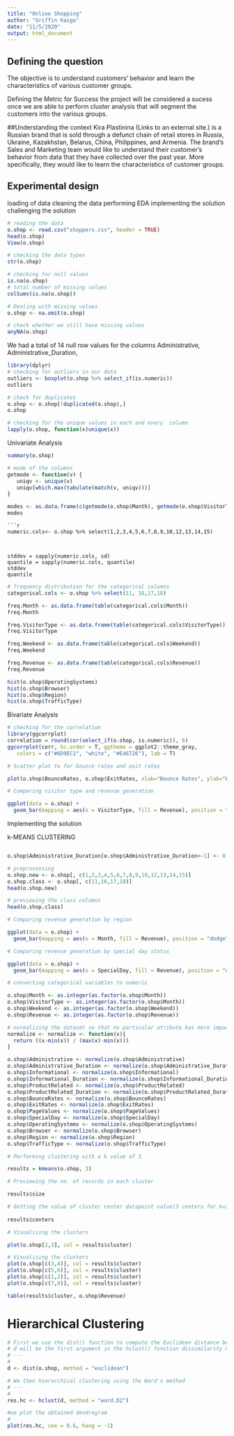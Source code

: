 ---
title: "Online Shopping"
author: "Griffin Kaiga"
date: "11/5/2020"
output: html_document
---

## Defining the question
The objective is to understand customers' behavior and learn the characteristics of various customer groups.

Defining the Metric for Success
the project will be considered a sucess once we are able to perform cluster analysis that will segment the customers into the various groups.

##Understanding the context
Kira Plastinina (Links to an external site.) is a Russian brand that is sold through a defunct chain of retail stores in Russia, Ukraine, Kazakhstan, Belarus, China, Philippines, and Armenia. The brand’s Sales and Marketing team would like to understand their customer’s behavior from data that they have collected over the past year. More specifically, they would like to learn the characteristics of customer groups.

## Experimental design
loading of data
cleaning the data
performing EDA
implementing the solution 
challenging the solution


```{r}
# reading the data
o.shop <- read.csv("shoppers.csv", header = TRUE)
head(o.shop)
View(o.shop)
```

```{r}
# checking the data types
str(o.shop)
```

```{r}
# checking for null values
is.na(o.shop)
# total number of missing values
colSums(is.na(o.shop))

# Dealing with missing values
o.shop <- na.omit(o.shop)

# check whether we still have missing values
anyNA(o.shop)
```
We had a total of 14 null row values for the columns Administrative, Administrative_Duration,




```{r}
library(dplyr)
# checking for outliers in our data
outliers <- boxplot(o.shop %>% select_if(is.numeric))
outliers

```


```{r}
# check for duplicates 
o.shop <- o.shop[!duplicated(o.shop),]
o.shop
```


```{r}
# checking for the unique values in each and every  column
lapply(o.shop, function(x)unique(x))
```


Univariate Analysis
```{r}
summary(o.shop)
```

```{r}
# mode of the columns
getmode <- function(v) {
   uniqv <- unique(v)
   uniqv[which.max(tabulate(match(v, uniqv)))]
}

modes <- as.data.frame(c(getmode(o.shop$Month), getmode(o.shop$VisitorType), getmode(o.shop$Weekend), getmode(o.shop$Revenue)))
modes

```


```
```{r}
numeric.cols<- o.shop %>% select(1,2,3,4,5,6,7,8,9,10,12,13,14,15)



stddev = sapply(numeric.cols, sd)
quantile = sapply(numeric.cols, quantile)
stddev
quantile

```

```{r}
# frequency distribution for the categorical columns
categorical.cols <- o.shop %>% select(11, 16,17,18)

freq.Month <- as.data.frame(table(categorical.cols$Month))
freq.Month

freq.VisitorType <- as.data.frame(table(categorical.cols$VisitorType))
freq.VisitorType

freq.Weekend <- as.data.frame(table(categorical.cols$Weekend))
freq.Weekend

freq.Revenue <- as.data.frame(table(categorical.cols$Revenue))
freq.Revenue

```


```{r}
hist(o.shop$OperatingSystems)
hist(o.shop$Browser)
hist(o.shop$Region)
hist(o.shop$TrafficType)
```


Bivariate Analysis
```{r}
# checking for the correlation
library(ggcorrplot)
correlation = round(cor(select_if(o.shop, is.numeric)), 6)
ggcorrplot(corr, hc.order = T, ggtheme = ggplot2::theme_gray,
   colors = c("#6D9EC1", "white", "#E46726"), lab = T)
```

```{r}
# Scatter plot to for bounce rates and exit rates

plot(o.shop$BounceRates, o.shop$ExitRates, xlab="Bounce Rates", ylab="Exit Rates")
```


```{r}
# Comparing visitor type and revenue generation 

ggplot(data = o.shop) + 
  geom_bar(mapping = aes(x = VisitorType, fill = Revenue), position = "dodge")
```  
  



Implementing the solution

k-MEANS CLUSTERING

```{r}

```




```{r}
o.shop$Administrative_Duration[o.shop$Administrative_Duration<-1] <- 0

```
```{r}
# preprocessing
o.shop.new <- o.shop[, c(1,2,3,4,5,6,7,8,9,10,12,13,14,15)]
o.shop.class <- o.shop[, c(11,16,17,18)]
head(o.shop.new)

# previewing the class columns
head(o.shop.class)

```

```{r}
# Comparing revenue generation by region

ggplot(data = o.shop) + 
  geom_bar(mapping = aes(x = Month, fill = Revenue), position = "dodge")
```

```{r}

# Comparing revenue generation by special day status

ggplot(data = o.shop) + 
  geom_bar(mapping = aes(x = SpecialDay, fill = Revenue), position = "dodge")
```

```{r}
# converting categorical variables to numeric

o.shop$Month <- as.integer(as.factor(o.shop$Month))
o.shop$VisitorType <- as.integer(as.factor(o.shop$Month))
o.shop$Weekend <- as.integer(as.factor(o.shop$Weekend))
o.shop$Revenue <- as.integer(as.factor(o.shop$Revenue))
```

```{r}
# normalizing the dataset so that no particular atribute has more impact on the algorithm than others
normalize <- normalize <- function(x){
  return ((x-min(x)) / (max(x)-min(x)))
}

o.shop$Administrative <- normalize(o.shop$Administrative)
o.shop$Administrative_Duration <- normalize(o.shop$Administrative_Duration)
o.shop$Informational <- normalize(o.shop$Informational)
o.shop$Informational_Duration <- normalize(o.shop$Informational_Duration)
o.shop$ProductRelated <- normalize(o.shop$ProductRelated)
o.shop$ProductRelated_Duration <- normalize(o.shop$ProductRelated_Duration)
o.shop$BounceRates <- normalize(o.shop$BounceRates)
o.shop$ExitRates <- normalize(o.shop$ExitRates)
o.shop$PageValues <- normalize(o.shop$PageValues)
o.shop$SpecialDay <- normalize(o.shop$SpecialDay)
o.shop$OperatingSystems <- normalize(o.shop$OperatingSystems)
o.shop$Browser <- normalize(o.shop$Browser)
o.shop$Region <- normalize(o.shop$Region)
o.shop$TrafficType <- normalize(o.shop$TrafficType)
```
```{r}
# Performing clustering with a k value of 3

results = kmeans(o.shop, 3)

# Previewing the no. of records in each cluster

results$size
```

```{r}
# Getting the value of cluster center datapoint value(3 centers for k=3)
 
results$centers
```

```{r}
# Visualising the clusters 

plot(o.shop[2,3], col = results$cluster) 
```

```{r}
# Visualising the clusters 
plot(o.shop[c(3,4)], col = results$cluster)
plot(o.shop[c(5,6)], col = results$cluster)
plot(o.shop[c(1,2)], col = results$cluster)
plot(o.shop[c(7,8)], col = results$cluster)

table(results$cluster, o.shop$Revenue)

```

# Hierarchical Clustering
```{r}
# First we use the dist() function to compute the Euclidean distance between observations, 
# d will be the first argument in the hclust() function dissimilarity matrix
# ---
#
d <- dist(o.shop, method = "euclidean")

# We then hierarchical clustering using the Ward's method
# ---
# 
res.hc <- hclust(d, method = "ward.D2")
```

```{r}
#we plot the obtained dendrogram
# 
plot(res.hc, cex = 0.6, hang = -1)


```
